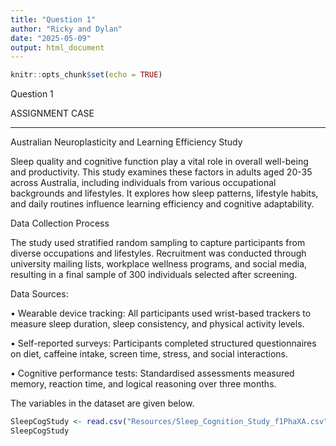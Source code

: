 ```yaml
---
title: "Question 1"
author: "Ricky and Dylan"
date: "2025-05-09"
output: html_document
---
```


```r
knitr::opts_chunk$set(echo = TRUE)
```

Question 1

ASSIGNMENT CASE

-----------------------

Australian Neuroplasticity and Learning Efficiency Study

Sleep quality and cognitive function play a vital role in overall well-being and productivity. This study examines these factors in adults aged 20-35 across Australia, including individuals from various occupational backgrounds and lifestyles. It explores how sleep patterns, lifestyle habits, and daily routines influence learning efficiency and cognitive adaptability.

Data Collection Process

The study used stratified random sampling to capture participants from diverse occupations and lifestyles. Recruitment was conducted through university mailing lists, workplace wellness programs, and social media, resulting in a final sample of 300 individuals selected after screening.

Data Sources:

• Wearable device tracking: All participants used wrist-based trackers to measure sleep duration, sleep consistency, and physical activity levels.

• Self-reported surveys: Participants completed structured questionnaires on diet, caffeine intake, screen time, stress, and social interactions.

• Cognitive performance tests: Standardised assessments measured memory, reaction time, and logical reasoning over three months.

The variables in the dataset are given below.

```r
SleepCogStudy <- read.csv("Resources/Sleep_Cognition_Study_f1PhaXA.csv")
SleepCogStudy
```


